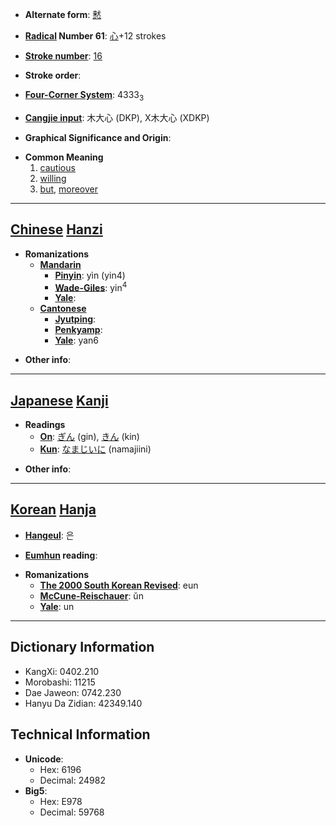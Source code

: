 * '''Alternate form''': [[慭]]

* '''[[Wiktionary:Chinese radical index| Radical]] Number 61''': [[Wiktionary:Chinese radical index 心|心]]+12 strokes

* '''[[Wiktionary:Chinese total strokes index|Stroke number]]''': [[Wiktionary:Chinese total strokes index 16|16]]

* '''Stroke order''': 

* '''[[Wiktionary:Chinese four corner index|Four-Corner System]]''': 4333<sub>3</sub>

* '''[[Wiktionary:Chinese Cangjie index|Cangjie input]]''': 木大心 (DKP), X木大心 (XDKP)

* '''Graphical Significance and Origin''': 

* '''Common Meaning'''
*# [[cautious]]
*# [[willing]]
*# [[but]], [[moreover]]


----

== [[Chinese]] [[Hanzi]] ==

* '''Romanizations'''
** '''[[Mandarin]]'''
*** '''[[Pinyin]]''': yìn (yin4)
*** '''[[Wade-Giles]]''': yin<sup>4</sup>
*** '''[[Yale]]''': 
** '''[[Cantonese]]'''
*** '''[[Jyutping]]''':
*** '''[[Penkyamp]]''': 
*** '''[[Yale]]''': yan6

* '''Other info''': 

----

== [[Japanese]] [[Kanji]] ==

* '''Readings'''
** '''[[On]]''': [[ぎん]] (gin), [[きん]] (kin)
** '''[[Kun]]''': [[なまじいに]] (namajiini)

* '''Other info''':  

----

== [[Korean]] [[Hanja]] ==

* '''[[Hangeul]]''': 은

* '''[[Eumhun]] reading''': 

* '''Romanizations'''
** '''[[The 2000 South Korean Revised Romanization|The 2000 South Korean Revised]]''': eun
** '''[[McCune-Reischauer]]''': ŭn
** '''[[Yale]]''': un

----

== Dictionary Information ==

* KangXi: 0402.210
* Morobashi: 11215
* Dae Jaweon: 0742.230
* Hanyu Da Zidian: 42349.140

== Technical Information ==

* '''Unicode''':
** Hex: 6196
** Decimal: 24982
* '''Big5''':
** Hex: E978
** Decimal: 59768